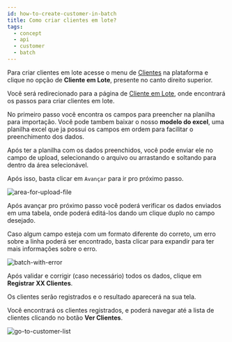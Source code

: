 ```yaml
---
id: how-to-create-customer-in-batch
title: Como criar clientes em lote?
tags:
  - concept
  - api
  - customer
  - batch
---
```



Para criar clientes em lote acesse o menu de [Clientes](https://developers.woovi.com/docs/payment/payment-how-to-request-access) 
na plataforma e clique no opção de **Cliente em Lote**, presente no canto direito superior.

Você será redirecionado para a página de [Cliente em Lote](https://app.woovi.com/home/crm/create-batch), onde encontrará os passos
para criar clientes em lote.

No primeiro passo você encontra os campos para preencher na planilha para importação. Você pode tambem baixar o nosso **modelo do excel**, 
uma planilha excel que ja possui os campos em ordem para facilitar o preenchimento dos dados.

Após ter a planilha com os dados preenchidos, você pode enviar ele no campo de upload, selecionando o arquivo ou arrastando e soltando para dentro da área selecionável.

Após isso, basta clicar em `Avançar` para ir pro próximo passo.

![area-for-upload-file](./__assets__/area-for-upload-file.png)

Após avançar pro próximo passo você poderá verificar os dados enviados em uma tabela, onde poderá editá-los dando um clique duplo no campo desejado. 

Caso algum campo esteja com um formato diferente do correto, um erro sobre a linha poderá ser encontrado, basta clicar para expandir para ter mais informações sobre o erro.

![batch-with-error](./__assets__/batch-with-error.png)

Após validar e corrigir (caso necessário) todos os dados, clique em **Registrar XX Clientes**.

Os clientes serão registrados e o resultado aparecerá na sua tela.

Você encontrará os clientes registrados, e poderá navegar até a lista de clientes clicando no botão **Ver Clientes**.

![go-to-customer-list](./__assets__/go-to-customer-list.png)
